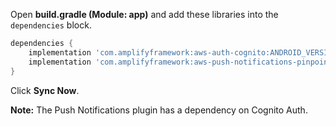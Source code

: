 Open **build.gradle (Module: app)** and add these libraries into the `dependencies` block.

```groovy
dependencies {
    implementation 'com.amplifyframework:aws-auth-cognito:ANDROID_VERSION'
    implementation 'com.amplifyframework:aws-push-notifications-pinpoint:ANDROID_VERSION'
}
```
Click **Sync Now**.

<Callout>

**Note:** The Push Notifications plugin has a dependency on Cognito Auth.

</Callout>
